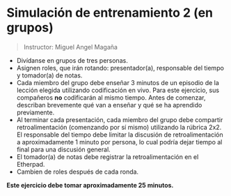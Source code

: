 # Simulación de entrenamiento 2 (en grupos)

> Instructor: Miguel Angel Magaña

::: {.callout-warning title="Práctica de Enseñanza"}

- Divídanse en grupos de tres personas.
- Asignen roles, que irán rotando: presentador(a), responsable del tiempo y tomador(a) de notas.
- Cada miembro del grupo debe enseñar 3 minutos de un episodio de la lección elegida utilizando codificación en vivo. Para este ejercicio, sus compañeros **no** codificarán al mismo tiempo. Antes de comenzar, describan brevemente qué van a enseñar y qué se ha aprendido previamente. 
- Al terminar cada presentación, cada miembro del grupo debe compartir retroalimentación (comenzando por sí mismo) utilizando la rúbrica 2x2. El responsable del tiempo debe limitar la discusión de retroalimentación a aproximadamente 1 minuto por persona, lo cual podría dejar tiempo al final para una discusión general.
- El tomador(a) de notas debe registrar la retroalimentación en el Etherpad.
- Cambien de roles después de cada ronda.

**Este ejercicio debe tomar aproximadamente 25 minutos.**

:::
